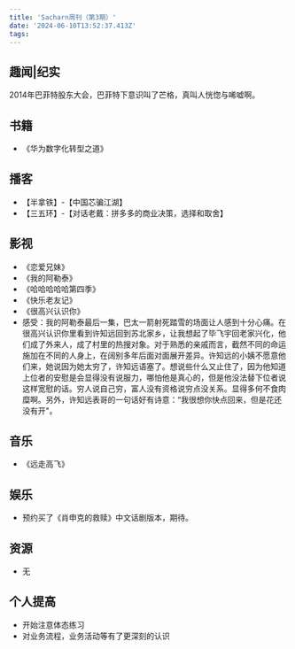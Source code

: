 ```yaml
---
title: 'Sacharn周刊（第3期）'
date: '2024-06-10T13:52:37.413Z'
tags:
---
```

## 趣闻|纪实
2014年巴菲特股东大会，巴菲特下意识叫了芒格，真叫人恍惚与唏嘘啊。

## 书籍
- 《华为数字化转型之道》
## 播客
- 【半拿铁】-【中国芯骗江湖】
- 【三五环】-【对话老戴：拼多多的商业决策，选择和取舍】

## 影视
- 《恋爱兄妹》
- 《我的阿勒泰》
- 《哈哈哈哈哈第四季》
- 《快乐老友记》
- 《很高兴认识你》
- 感受：我的阿勒泰最后一集，巴太一箭射死踏雪的场面让人感到十分心痛。在很高兴认识你里看到许知远回到苏北家乡，让我想起了毕飞宇回老家兴化，他们成了外来人，成了村里的热搜对象。对于熟悉的亲戚而言，截然不同的命运施加在不同的人身上，在阔别多年后面对面展开差异。许知远的小姨不愿意他们来，她说因为她太穷了，许知远语塞了。想说些什么又止住了，因为他知道上位者的安慰是会显得没有说服力，哪怕他是真心的，但是他没法替下位者说这样宽慰的话。穷人说自己穷，富人没有资格说穷点没关系。显得多何不食肉糜啊。另外，许知远表哥的一句话好有诗意：“我很想你快点回来，但是花还没有开"。
## 音乐
- 《远走高飞》
## 娱乐
- 预约买了《肖申克的救赎》中文话剧版本，期待。
## 资源
- 无

## 个人提高
- 开始注意体态练习
- 对业务流程，业务活动等有了更深刻的认识
